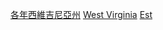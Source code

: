 {{United States topic|prefix=:Category:各年|suffix=建立}}
[[Category:各年西維吉尼亞州|]]
[[Category:在美国各州成立|West Virginia]]
[[Category:西維吉尼亞州事件|Est]]